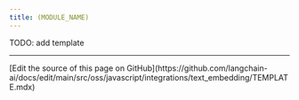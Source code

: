```yaml
---
title: (MODULE_NAME)
---
```


TODO: add template

---

<Callout icon="pen-to-square" iconType="regular">
  [Edit the source of this page on GitHub](https://github.com/langchain-ai/docs/edit/main/src/oss/javascript/integrations/text_embedding/TEMPLATE.mdx)
</Callout>
